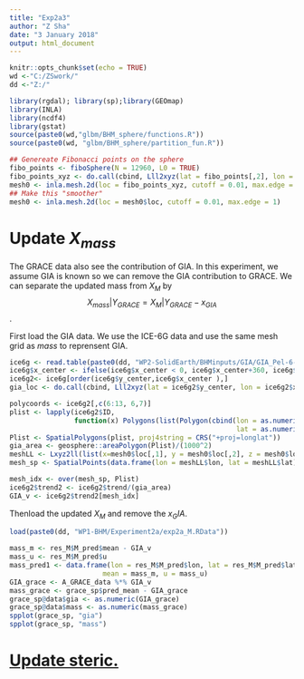 ```yaml
---
title: "Exp2a3"
author: "Z Sha"
date: "3 January 2018"
output: html_document
---
```

```r
knitr::opts_chunk$set(echo = TRUE)
wd <-"C:/ZSwork/"
dd <-"Z:/"

library(rgdal); library(sp);library(GEOmap)
library(INLA)
library(ncdf4)
library(gstat)
source(paste0(wd,"glbm/BHM_sphere/functions.R"))
source(paste0(wd, "glbm/BHM_sphere/partition_fun.R"))

## Genereate Fibonacci points on the sphere
fibo_points <- fiboSphere(N = 12960, L0 = TRUE)
fibo_points_xyz <- do.call(cbind, Lll2xyz(lat = fibo_points[,2], lon = fibo_points[,1]))
mesh0 <- inla.mesh.2d(loc = fibo_points_xyz, cutoff = 0.01, max.edge = 1)
## Make this "smoother"
mesh0 <- inla.mesh.2d(loc = mesh0$loc, cutoff = 0.01, max.edge = 1)
```


# Update $X_{mass}$
The GRACE data also see the contribution of GIA. In this experiment, we assume GIA is known so we can remove the GIA contribution to GRACE. We can separate the updated mass from $X_M$ by 
$$X_{mass} |Y_{GRACE} = X_M | Y_{GRACE} - x_{GIA}$$.

First load the GIA data. We use the ICE-6G data and use the same mesh grid as $mass$ to reprensent GIA.
```r
ice6g <- read.table(paste0(dd, "WP2-SolidEarth/BHMinputs/GIA/GIA_Pel-6-VM5_ewh.txt"), header = T)
ice6g$x_center <- ifelse(ice6g$x_center < 0, ice6g$x_center+360, ice6g$x_center)
ice6g2<- ice6g[order(ice6g$y_center,ice6g$x_center ),]
gia_loc <- do.call(cbind, Lll2xyz(lat = ice6g2$y_center, lon = ice6g2$x_center))

polycoords <- ice6g2[,c(6:13, 6,7)] 
plist <- lapply(ice6g2$ID, 
                function(x) Polygons(list(Polygon(cbind(lon = as.numeric(polycoords[x, c(1,3,5,7,9)]), 
                                                        lat = as.numeric(polycoords[x, c(2,4,6,8,10)])))), ID = x))
Plist <- SpatialPolygons(plist, proj4string = CRS("+proj=longlat"))
gia_area <- geosphere::areaPolygon(Plist)/(1000^2)
meshLL <- Lxyz2ll(list(x=mesh0$loc[,1], y = mesh0$loc[,2], z = mesh0$loc[,3]))
mesh_sp <- SpatialPoints(data.frame(lon = meshLL$lon, lat = meshLL$lat), proj4string = CRS("+proj=longlat")) 

mesh_idx <- over(mesh_sp, Plist)
ice6g2$trend2 <- ice6g2$trend/(gia_area)
GIA_v <- ice6g2$trend2[mesh_idx]
```

Thenload the updated $X_M$ and remove the $x_GIA$.
```r
load(paste0(dd, "WP1-BHM/Experiment2a/exp2a_M.RData"))

mass_m <- res_M$M_pred$mean - GIA_v
mass_u <- res_M$M_pred$u
mass_pred1 <- data.frame(lon = res_M$M_pred$lon, lat = res_M$M_pred$lat,
                       mean = mass_m, u = mass_u)
GIA_grace <- A_GRACE_data %*% GIA_v
mass_grace <- grace_sp$pred_mean - GIA_grace
grace_sp@data$gia <- as.numeric(GIA_grace)
grace_sp@data$mass <- as.numeric(mass_grace)
spplot(grace_sp, "gia")
spplot(grace_sp, "mass")
```

# [Update steric.](Exp2a4)